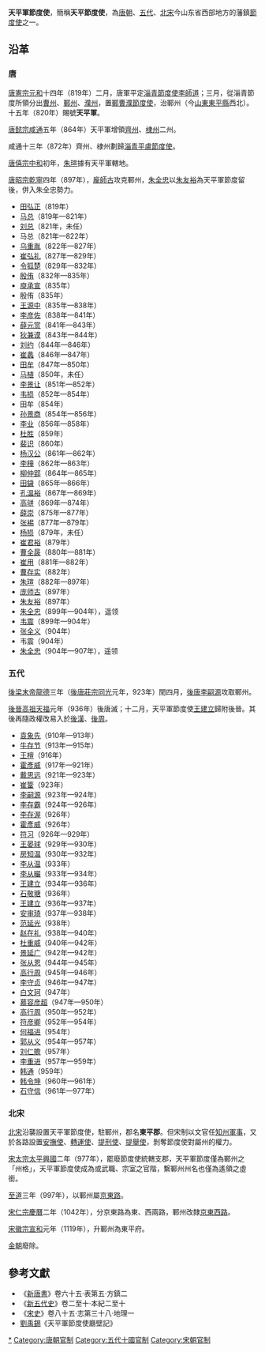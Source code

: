 '''天平軍節度使'''，簡稱'''天平節度使'''，為[[唐朝|唐朝]]、[[五代|五代]]、[[北宋|北宋]]今山东省西部地方的藩鎮[[節度使|節度使]]之一。

==沿革==
===唐===
[[唐憲宗|唐憲宗]][[元和_(唐)|元和]]十四年（819年）二月，唐軍平定[[淄青節度使|淄青節度使]][[李師道|李師道]]；三月，從淄青節度所領分出[[曹州|曹州]]、[[鄆州|鄆州]]、[[濮州|濮州]]，置[[鄆曹濮節度使|鄆曹濮節度使]]，治鄆州（今[[山東|山東]][[東平縣|東平縣]]西北）。十五年（820年）賜號'''天平軍'''。

[[唐懿宗|唐懿宗]][[咸通|咸通]]五年（864年）天平軍增領[[齐州_(唐朝)|齊州]]、[[棣州|棣州]]二州。

咸通十三年（872年）齊州、棣州劃歸[[淄青節度使|淄青平盧節度使]]。

[[唐僖宗|唐僖宗]][[中和_(唐)|中和]]初年，[[朱瑄|朱瑄]]據有天平軍轄地。

[[唐昭宗|唐昭宗]][[乾寧|乾寧]]四年（897年），[[龐師古|龐師古]]攻克鄆州，[[朱温|朱全忠]]以[[朱友裕|朱友裕]]為天平軍節度留後，併入朱全忠勢力。

*[[田弘正|田弘正]]（819年）
*[[马总|马总]]（819年—821年）
*[[刘总|刘总]]（821年，未任）
*马总（821年—822年）
*[[乌重胤|乌重胤]]（822年—827年）
*[[崔弘礼|崔弘礼]]（827年—829年）
*[[令狐楚|令狐楚]]（829年—832年）
*[[殷侑|殷侑]]（832年—835年）
*[[庾承宣|庾承宣]]（835年）
*殷侑（835年）
*[[王源中|王源中]]（835年—838年）
*[[李彦佐|李彦佐]]（838年—841年）
*[[薛元赏|薛元赏]]（841年—843年）
*[[狄兼谟|狄兼谟]]（843年—844年）
*[[刘约|刘约]]（844年—846年）
*[[崔蠡|崔蠡]]（846年—847年）
*[[田牟|田牟]]（847年—850年）
*[[马植_(唐朝)|马植]]（850年，未任）
*[[李景让|李景让]]（851年—852年）
*[[韦损|韦损]]（852年—854年）
*田牟（854年）
*[[孙景商|孙景商]]（854年—856年）
*[[李業_(唐朝節度使)|李业]]（856年—858年）
*[[杜胜|杜胜]]（859年）
*[[裴识|裴识]]（860年）
*[[杨汉公|杨汉公]]（861年—862年）
*[[李穜|李穜]]（862年—863年）
*[[柳仲郢|柳仲郢]]（864年—865年）
*[[田鐬|田鐬]]（865年—866年）
*[[孔温裕|孔温裕]]（867年—869年）
*[[高骈|高骈]]（869年—874年）
*[[薛崇|薛崇]]（875年—877年）
*[[张裼|张裼]]（877年—879年）
*[[杨损|杨损]]（879年，未任）
*[[崔君裕|崔君裕]]（879年）
*[[曹全晸|曹全晸]]（880年—881年）
*[[崔用|崔用]]（881年—882年）
*[[曹存实|曹存实]]（882年）
*[[朱瑄|朱瑄]]（882年—897年）
*[[庞师古|庞师古]]（897年）
*[[朱友裕|朱友裕]]（897年）
*[[朱全忠|朱全忠]]（899年—904年），遥领
*[[韦震|韦震]]（899年—904年）
*[[张全义|张全义]]（904年）
*韦震（904年）
*[[朱全忠|朱全忠]]（904年—907年），遥领

===五代===
[[梁末帝|後梁末帝]][[龍德|龍德]]三年（[[唐庄宗|後唐莊宗]][[同光|同光]]元年，923年）閏四月，[[後唐|後唐]][[唐明宗|李嗣源]]攻取鄆州。

[[石敬瑭|後晉高祖]][[天福_(后晋)|天福]]元年（936年）後唐滅；十二月，天平軍節度使[[王建立|王建立]]歸附後晉。其後再隨政權改易入於[[後漢|後漢]]、[[後周|後周]]。
*[[袁象先|袁象先]]（910年—913年）
*[[牛存节|牛存节]]（913年—915年）
*[[王檀|王檀]]（916年）
*[[霍彥威|霍彥威]]（917年—921年）
*[[戴思远|戴思远]]（921年—923年）
*[[崔簹|崔簹]]（923年）
*[[唐明宗|李嗣源]]（923年—924年）
*[[李存霸|李存霸]]（924年—926年）
*[[李存渥|李存渥]]（926年）
*[[霍彥威|霍彥威]]（926年）
*[[符习|符习]]（926年—929年）
*[[王晏球|王晏球]]（929年—930年）
*[[房知温|房知温]]（930年—932年）
*[[李从温|李从温]]（933年）
*[[李从曮|李从曮]]（933年—934年）
*[[王建立|王建立]]（934年—936年）
*[[石敬瑭|石敬瑭]]（936年）
*[[王建立|王建立]]（936年—937年）
*[[安审琦|安审琦]]（937年—938年）
*[[范延光|范延光]]（938年）
*[[赵在礼|赵在礼]]（938年—940年）
*[[杜重威|杜重威]]（940年—942年）
*[[景延广|景延广]]（942年—942年）
*[[张从恩|张从恩]]（944年—945年）
*[[高行周|高行周]]（945年—946年）
*[[李守贞_(节度使)|李守贞]]（946年—947年）
*[[白文珂|白文珂]]（947年）
*[[慕容彦超|慕容彦超]]（947年—950年）
*[[高行周|高行周]]（950年—952年）
*[[符彦卿|符彦卿]]（952年—954年）
*[[何福进|何福进]]（954年）
*[[郭从义|郭从义]]（954年—957年）
*[[刘仁贍|刘仁贍]]（957年）
*[[李重进|李重进]]（957年—959年）
*[[韩通|韩通]]（959年）
*[[韩令坤|韩令坤]]（960年—961年）
*[[石守信|石守信]]（961年—977年）

===北宋===
[[北宋|北宋]]沿襲設置天平軍節度使，駐鄆州，郡名'''東平郡'''。但宋制以文官任[[知州軍事|知州軍事]]，又於各路設置[[安撫使|安撫使]]、[[轉運使|轉運使]]、[[提刑使|提刑使]]、[[提舉使|提舉使]]，剝奪節度使對屬州的權力。

[[宋太宗|宋太宗]][[太平興國|太平興國]]二年（977年），罷廢節度使統轄支郡，天平軍節度僅為鄆州之「州格」，天平軍節度使成為或武職、宗室之官階，繫鄆州州名也僅為遙領之虛銜。

[[至道|至道]]三年（997年），以鄆州屬[[京東路|京東路]]。

[[宋仁宗|宋仁宗]][[慶曆|慶曆]]二年（1042年），分京東路為東、西兩路，鄆州改隸[[京東西路|京東西路]]。

[[宋徽宗|宋徽宗]][[宣和_(北宋)|宣和]]元年（1119年），升鄆州為東平府。

[[金朝|金朝]]廢除。

==參考文獻==
<div class="references-small">
<references></references>
</div>
*《[[新唐書|新唐書]]》卷六十五·表第五·方鎮二
*《[[新五代史|新五代史]]》卷二至十·本紀二至十
*《[[宋史|宋史]]》卷八十五·志第三十八·地理一
*[[劉禹錫|劉禹錫]]《天平軍節度使廳壁記》

{{唐朝藩镇节度使}}
{{五代十國藩鎮節度使}}

[[Category:天平軍節度使|*]]
[[Category:唐朝官制|Category:唐朝官制]]
[[Category:五代十國官制|Category:五代十國官制]]
[[Category:宋朝官制|Category:宋朝官制]]